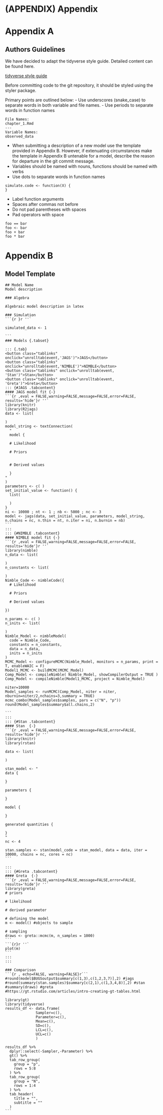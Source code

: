# (APPENDIX) Appendix {-} 

# Appendix A
## Authors Guidelines
We have decided to adapt the tidyverse style guide. Detailed content can be found here.  
  
[tidyverse style guide][1]
  
Before committing code to the git repository, it should be styled using the styler package.

Primary points are outlined below:
- Use underscores (snake_case) to separate words in both variable and file names. 
- Use periods to separate words in function names
````
File Names:
chapter_1.Rmd
---
Variable Names:
observed_data
````
- When submitting a description of a new model use the template provided in Appendix B. However, if extenuating circumstances make the template in Appendix B untenable for a model, describe the reason for departure in the git commit message.
- Variables should be named with nouns, functions should be named with verbs
- Use dots to separate words in function names
````
simulate.code <- function(X) {
}
````
- Label function arguments
- Spaces after commas not before
- Do not pad parentheses with spaces
- Pad operators with space
````
foo == bar
foo <- bar
foo + bar
foo * bar
````
[1]: https://style.tidyverse.org/

# Appendix B
## Model Template

````
## Model Name 
Model description

### Algebra

Algebraic model description in latex

### Simulation 
```{r }r ''`

simulated_data <- 1

```  
### Models {.tabset}

::: {.tab}
<button class="tablinks" onclick="unrolltab(event,'JAGS')">JAGS</button>
<button class="tablinks" onclick="unrolltab(event,'NIMBLE')">NIMBLE</button>
<button class="tablinks" onclick="unrolltab(event, 'Stan')">Stan</button>
<button class="tablinks" onclick="unrolltab(event, 'Greta')">Greta</button>
::: {#JAGS .tabcontent}
#### JAGS model fit {-}
```{r ,eval = FALSE,warning=FALSE,message=FALSE,error=FALSE, results='hide'}r ''`
library(knitr)
library(R2jags)
data <- list(

)
model_string <- textConnection(
  "
  model {
  
  # Likelihood
 
  # Priors


  # Derived values

  }
"
)
parameters <- c( )
set_initial_value <- function() {
  list( 
    
  )
}
ni <- 10000 ; nt <- 1 ; nb <- 5000 ; nc <- 3
model <- jags(data, set_initial_value, parameters, model_string, n.chains = nc, n.thin = nt, n.iter = ni, n.burnin = nb)
```
:::
::: {#NIMBLE .tabcontent}
#### NIMBLE model fit {-}
```{r ,eval = FALSE,warning=FALSE,message=FALSE,error=FALSE, results='hide'}r ''`
library(nimble)
n_data <- list(

)
n_constants <- list(

)
Nimble_Code <- nimbleCode({
  # Likelihood
  
  # Priors
  
  # Derived values

})

n_params <- c( )
n_inits <- list( 
  
)
Nimble_Model <- nimbleModel(
  code = Nimble_Code,
  constants = n_constants,
  data = n_data,
  inits = n_inits
)
MCMC_Model <- configureMCMC(Nimble_Model, monitors = n_params, print = T, enableWAIC = F)
Model1_MCMC <- buildMCMC(MCMC_Model)
Comp_Model <- compileNimble( Nimble_Model, showCompilerOutput = TRUE )
Comp_Model <- compileNimble(Model1_MCMC, project = Nimble_Model)

niter=10000
Model_samples <- runMCMC(Comp_Model, niter = niter, nburnin=niter/2,nchains=3,summary = TRUE)
mcmc_combo(Model_samples$samples, pars = c("N", "p"))
round(Model_samples$summary$all.chains,2)

```
:::
::: {#Stan .tabcontent}
#### Stan  {-}
```{r ,eval = FALSE,warning=FALSE,message=FALSE,error=FALSE, results='hide'}r ''`
library(knitr)
library(rstan)

data <- list(

)

stan_model <- "
data {

}

parameters {

}

model {  

}

generated quantities {

}
"
nc <- 4

stan.samples <- stan(model_code = stan_model, data = data, iter = 10000, chains = nc, cores = nc)
```

:::
::: {#Greta .tabcontent}
#### Greta  {-}
```{r ,eval = FALSE,warning=FALSE,message=FALSE,error=FALSE, results='hide'}r ''`
library(greta)
# priors

# likelihood

# derived parameter

# defining the model
m <- model() #objects to sample

# sampling
draws <- greta::mcmc(m, n_samples = 1000)
```
```{r}r ''`
plot(m)
```
:::
:::

### Comparison
```{r , echo=FALSE, warning=FALSE}r```
#round(model$BUGSoutput$summary[c(1,3),c(1,2,3,7)],2) #jags 
#round(summary(stan.samples)$summary[c(2,1),c(1,3,4,8)],2) #stan 
#summary(draws) #greta 
#https://gt.rstudio.com/articles/intro-creating-gt-tables.html

library(gt)
library(tidyverse)
results_df <- data.frame(
              Sampler=c(),
              Parameter=c(),
              Mean=c(),
              SD=c(),
              LCL=c(),
              UCL=c()
              )

results_df %>%
  dplyr::select(-Sampler,-Parameter) %>%
  gt() %>%
  tab_row_group(
    group = "p",
    rows = 5:8
  ) %>%
  tab_row_group(
    group = "N",
    rows = 1:4
  ) %>%
  tab_header(
    title = "",
    subtitle = ""
  )
```
````